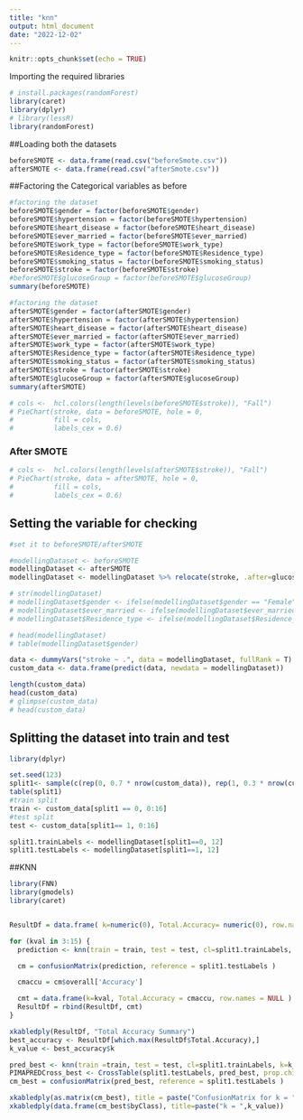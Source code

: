 ```yaml
---
title: "knn"
output: html_document
date: "2022-12-02"
---
```


```r
knitr::opts_chunk$set(echo = TRUE)
```

Importing the required libraries
```r
# install.packages(randomForest)
library(caret)
library(dplyr)
# library(lessR)
library(randomForest)
```


##Loading both the datasets 
```r
beforeSMOTE <- data.frame(read.csv("beforeSmote.csv"))
afterSMOTE <- data.frame(read.csv("afterSmote.csv"))

```

##Factoring the Categorical variables as before 
```r
#factoring the dataset
beforeSMOTE$gender = factor(beforeSMOTE$gender)
beforeSMOTE$hypertension = factor(beforeSMOTE$hypertension)
beforeSMOTE$heart_disease = factor(beforeSMOTE$heart_disease)
beforeSMOTE$ever_married = factor(beforeSMOTE$ever_married)
beforeSMOTE$work_type = factor(beforeSMOTE$work_type)
beforeSMOTE$Residence_type = factor(beforeSMOTE$Residence_type)
beforeSMOTE$smoking_status = factor(beforeSMOTE$smoking_status)
beforeSMOTE$stroke = factor(beforeSMOTE$stroke)
#beforeSMOTE$glucoseGroup = factor(beforeSMOTE$glucoseGroup)
summary(beforeSMOTE)

#factoring the dataset
afterSMOTE$gender = factor(afterSMOTE$gender)
afterSMOTE$hypertension = factor(afterSMOTE$hypertension)
afterSMOTE$heart_disease = factor(afterSMOTE$heart_disease)
afterSMOTE$ever_married = factor(afterSMOTE$ever_married)
afterSMOTE$work_type = factor(afterSMOTE$work_type)
afterSMOTE$Residence_type = factor(afterSMOTE$Residence_type)
afterSMOTE$smoking_status = factor(afterSMOTE$smoking_status)
afterSMOTE$stroke = factor(afterSMOTE$stroke)
afterSMOTE$glucoseGroup = factor(afterSMOTE$glucoseGroup)
summary(afterSMOTE)

# cols <-  hcl.colors(length(levels(beforeSMOTE$stroke)), "Fall")
# PieChart(stroke, data = beforeSMOTE, hole = 0,
#          fill = cols,
#          labels_cex = 0.6)
```

### After SMOTE
```r
# cols <-  hcl.colors(length(levels(afterSMOTE$stroke)), "Fall")
# PieChart(stroke, data = afterSMOTE, hole = 0,
#          fill = cols,
#          labels_cex = 0.6)
```


## Setting the variable for checking 
```r
#set it to beforeSMOTE/afterSMOTE

#modellingDataset <- beforeSMOTE
modellingDataset <- afterSMOTE
modellingDataset <- modellingDataset %>% relocate(stroke, .after=glucoseGroup)

# str(modellingDataset)
# modellingDataset$gender <- ifelse(modellingDataset$gender == "Female", 1, 0)
# modellingDataset$ever_married <- ifelse(modellingDataset$ever_married == "Yes", 1, 0)
# modellingDataset$Residence_type <- ifelse(modellingDataset$Residence_type == "Urban", 1, 0)

# head(modellingDataset)
# table(modellingDataset$gender)

data <- dummyVars("stroke ~ .", data = modellingDataset, fullRank = T)
custom_data <- data.frame(predict(data, newdata = modellingDataset))

length(custom_data)
head(custom_data)
# glimpse(custom_data)
# head(custom_data)
```


## Splitting the dataset into train and test 
```r
library(dplyr)

set.seed(123)  
split1<- sample(c(rep(0, 0.7 * nrow(custom_data)), rep(1, 0.3 * nrow(custom_data))))
table(split1) 
#train split
train <- custom_data[split1 == 0, 0:16]
#test split
test <- custom_data[split1== 1, 0:16] 

split1.trainLabels <- modellingDataset[split1==0, 12]
split1.testLabels <- modellingDataset[split1==1, 12]
```

##KNN
```r

library(FNN)
library(gmodels)
library(caret)


ResultDf = data.frame( k=numeric(0), Total.Accuracy= numeric(0), row.names = NULL )

for (kval in 3:15) {
  prediction <- knn(train = train, test = test, cl=split1.trainLabels, k=kval)

  cm = confusionMatrix(prediction, reference = split1.testLabels )

  cmaccu = cm$overall['Accuracy']

  cmt = data.frame(k=kval, Total.Accuracy = cmaccu, row.names = NULL )
  ResultDf = rbind(ResultDf, cmt)
}

xkabledply(ResultDf, "Total Accuracy Summary")
best_accuracy <- ResultDf[which.max(ResultDf$Total.Accuracy),]
k_value <- best_accuracy$k

pred_best <- knn(train =train, test = test, cl=split1.trainLabels, k=k_value, prob=TRUE)
PIMAPREDCross_best <- CrossTable(split1.testLabels, pred_best, prop.chisq = FALSE)
cm_best = confusionMatrix(pred_best, reference = split1.testLabels )

xkabledply(as.matrix(cm_best), title = paste("ConfusionMatrix for k = ",k_value))
xkabledply(data.frame(cm_best$byClass), title=paste("k = ",k_value))

```










